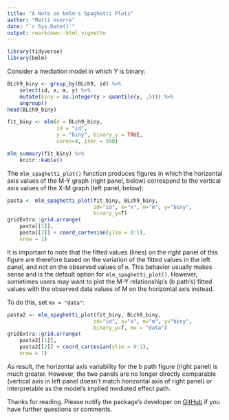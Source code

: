 ```yaml
---
title: "A Note on bmlm's Spaghetti Plots"
author: "Matti Vuorre"
date: "`r Sys.Date()`"
output: rmarkdown::html_vignette
---
```


```r
library(tidyverse)
library(bmlm)
```

Consider a mediation model in which Y is binary:

```r
BLch9_biny <- group_by(BLch9, id) %>% 
    select(id, x, m, y) %>% 
    mutate(biny = as.integer(y > quantile(y, .5))) %>% 
    ungroup()
head(BLch9_biny)
```

```r
fit_biny <- mlm(d = BLch9_biny, 
                id = "id",
                y = "biny", binary_y = TRUE,
                cores=4, iter = 500)
```

```r
mlm_summary(fit_biny) %>% 
    knitr::kable()
```

The `mlm_spaghetti_plot()` function produces figures in which the horizontal axis values of the M-Y graph (right panel, below) correspond to the vertical axis values of the X-M graph (left panel, below):

```r
pasta <- mlm_spaghetti_plot(fit_biny, BLch9_biny, 
                            id="id", x="x", m="m", y="biny",
                            binary_y=T)
gridExtra::grid.arrange(
    pasta[[1]], 
    pasta[[2]] + coord_cartesian(ylim = 0:1), 
    nrow = 1)
```

It is important to note that the fitted values (lines) on the right panel of this figure are therefore based on the variation of the fitted values in the left panel, and not on the observed values of `m`. This behavior usually makes sense and is the default option for `mlm_spaghetti_plot()`. However, sometimes users may want to plot the M-Y relationship's (b path's) fitted values with the observed data values of M on the horizontal axis instead.

To do this, set `mx = "data"`:

```r
pasta2 <- mlm_spaghetti_plot(fit_biny, BLch9_biny, 
                            id="id", x="x", m="m", y="biny",
                            binary_y=T, mx = "data")
gridExtra::grid.arrange(
    pasta2[[1]], 
    pasta2[[2]] + coord_cartesian(ylim = 0:1),
    nrow = 1)
```

As result, the horizontal axis variability for the b path figure (right panel) is much greater. However, the two panels are no longer directly comparable (vertical axis in left panel doesn't match horizontal axis of right panel) or interpretable as the model's implied mediated effect path.

Thanks for reading. Please notify the package's developer on [GitHub](https://github.com/mvuorre/bmlm) if you have further questions or comments. 
